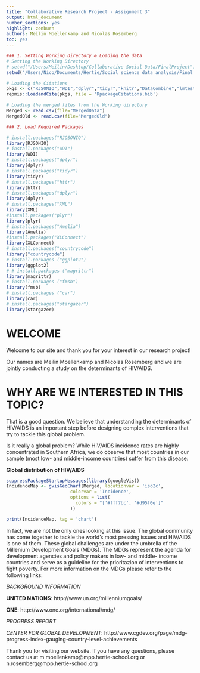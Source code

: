 ```yaml
---
title: "Collaborative Research Project - Assignment 3"
output: html_document
number_sections: yes
highlight: zenburn
authors: Meilin Moellenkamp and Nicolas Rosemberg
toc: yes
---
```



```r
### 1. Setting Working Directory & Loading the data
# Setting the Working Directory
# setwd("/Users/Meilin/Desktop/Collaborative Social Data/FinalProject")
setwd("/Users/Nico/Documents/Hertie/Social science data analysis/Final project/FinalProject")

# Loading the Citations
pkgs <- c("RJSONIO","WDI","dplyr","tidyr","knitr","DataCombine","lmtest","httr","XML","plyr","Amelia","XLConnect","countrycode","ggplot2","magrittr","fmsb","car","stargazer")
repmis::LoadandCite(pkgs, file = 'RpackageCitations.bib')

# Loading the merged files from the Working directory
Merged <- read.csv(file="MergedData")
MergedOld <- read.csv(file="MergedOld")
```


```r

### 2. Load Required Packages

# install.packages("RJOSONIO")  
library(RJSONIO)
# install.packages("WDI")  
library(WDI)
# install.packages("dplyr")  
library(dplyr) 
# install.packages("tidyr")  
library(tidyr)
# install.packages("httr")  
library(httr) 
# install.packages("dplyr")  
library(dplyr)
# install.packages("XML")  
library(XML)
#install.packages("plyr")
library(plyr)
# install.packages("Amelia")  
library(Amelia) 
#install.packages("XLConnect")
library(XLConnect)    
# install.packages("countrycode")
library("countrycode")
# install.packages ("ggplot2")
library(ggplot2)
# # install.packages ("magrittr")
library(magrittr)
# install.packages ("fmsb")
library(fmsb)
# install.packages ("car")
library(car)
# install.packages("stargazer")
library(stargazer)

```

# WELCOME

Welcome to our site and thank you for your interest in our research project!

Our names are Meilin Moellenkamp and Nicolas Rosemberg and we are jointly conducting a study on the determinants of HIV/AIDS. 

# WHY ARE WE INTERESTED IN THIS TOPIC?  

That is a good question. We believe that understanding the determinants of HIV/AIDS is an important step before designing complex interventions that try to tackle this global problem. 

Is it really a global problem? While HIV/AIDS incidence rates are highly concentrated in Southern Africa, we do observe that most countries in our sample (most low- and middle-income countries) suffer from this disease:

**Global distribution of HIV/AIDS**

```r
suppressPackageStartupMessages(library(googleVis))
IncidenceMap <- gvisGeoChart(Merged, locationvar = 'iso2c',
                        colorvar = 'Incidence',
                        options = list(
                          colors = "['#fff7bc', '#d95f0e']"
                        ))

print(IncidenceMap, tag = 'chart')
```



In fact, we are not the only ones looking at this issue. The global community has come together to tackle the world's most pressing issues and HIV/AIDS is one of them. These global challenges are under the umbrella of the Millenium Development Goals (MDGs). The MDGs represent the agenda for development agencies and policy makers in low- and middle- income countries and serve as a guideline for the prioritazion of interventions to fight poverty. For more information on the MDGs please refer to the following links:

*BACKGROUND INFORMATION*

**UNITED NATIONS**: http://www.un.org/millenniumgoals/

**ONE**: http://www.one.org/international/mdg/

*PROGRESS REPORT*

*CENTER FOR GLOBAL DEVELOPMENT*: http://www.cgdev.org/page/mdg-progress-index-gauging-country-level-achievements


Thank you for visiting our website. If you have any questions, please contact us at m.moellenkamp@mpp.hertie-school.org or n.rosemberg@mpp.hertie-school.org